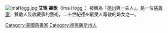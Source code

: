 {{Expand|time=2008-04-20}}
[[File:ImaHogg.jpg|thumb]]
'''艾瑪·豪歌'''（Ima Hogg, {{bd|1882年|7月10日|1975年|8月19日|catIdx=H}}）被稱為「[[德克薩斯州|德州]]第一夫人」，是一位[[慈善家|慈善家]]，贊助人及收藏家的藝術，二十世紀德州最受人尊敬的婦女之一。

{{Authority control}}
{{DEFAULTSORT:Hogg, Ima}}
{{US-bio-stub}}

[[Category:美國慈善家|Category:美國慈善家]]

[[Category:德克薩斯州人|Category:德克薩斯州人]]